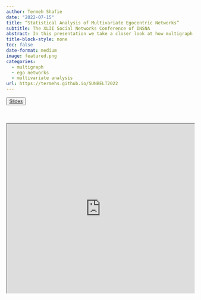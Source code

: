 ```yaml
---
author: Termeh Shafie
date: "2022-07-15"
title: “Statistical Analysis of Multivariate Egocentric Networks”
subtitle: The XLII Social Networks Conference of INSNA
abstract: In this presentation we take a closer look at how multigraph representations (where multiple relations and edge loops are permitted) can be used to analyse structural and compositional features of egocentric networks with perceived alter-to-alter ties included. We aggregate the ego nets based on single or combined exogenous variables and several measures are used to uncover underlying social processes and phenomena with respect to the endogenous variables. Using theoretical underpinnings, we specify hypotheses that are tested using statistics under different probability models for multigraphs. The framework is exemplified and applied to the well-known data on Krackhardt's high tech managers.
title-block-style: none
toc: false
date-format: medium
image: featured.png
categories:
  - multigraph
  - ego networks
  - multivariate analysis
url: https://termehs.github.io/SUNBELT2022
---
```


<button type="button" class="btn btn-outline-success">
<a href="https://termehs.github.io/SUNBELT2022" target="_blank">Slides</a></button>
<br> </br>
<iframe src="https://termehs.github.io/SUNBELT2022"  width="100%" height="455px"></iframe>


